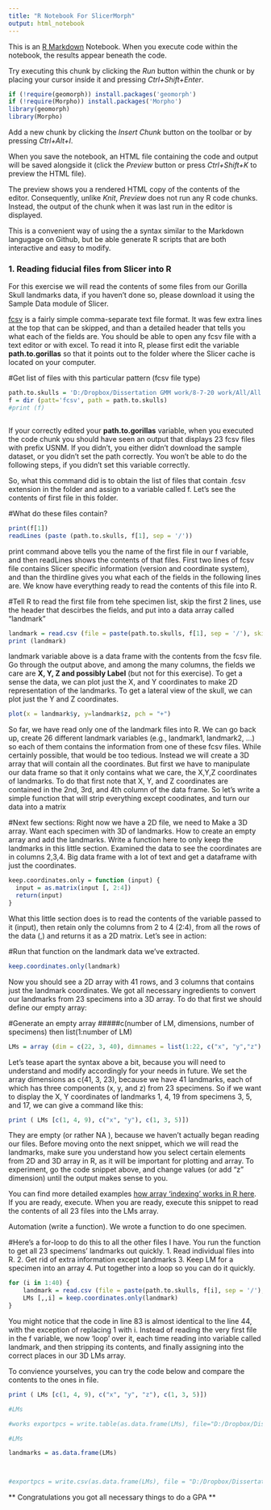 ---
title: "R Notebook For SlicerMorph"
output: html_notebook
---

This is an [R Markdown](http://rmarkdown.rstudio.com) Notebook. When you execute code within the notebook, the results appear beneath the code. 

Try executing this chunk by clicking the *Run* button within the chunk or by placing your cursor inside it and pressing *Ctrl+Shift+Enter*. 

```{r}
if (!require(geomorph)) install.packages('geomorph')
if (!require(Morpho)) install.packages('Morpho')
library(geomorph)
library(Morpho)
```

Add a new chunk by clicking the *Insert Chunk* button on the toolbar or by pressing *Ctrl+Alt+I*.

When you save the notebook, an HTML file containing the code and output will be saved alongside it (click the *Preview* button or press *Ctrl+Shift+K* to preview the HTML file).

The preview shows you a rendered HTML copy of the contents of the editor. Consequently, unlike *Knit*, *Preview* does not run any R code chunks. Instead, the output of the chunk when it was last run in the editor is displayed.

This is a convenient way of using the a syntax similar to the Markdown langugage on Github, but be able generate R scripts that are both interactive and easy to modify. 

########################################################################################################

### 1. Reading fiducial files from Slicer into R
For this exercise we will read the contents of some files from our Gorilla Skull landmarks data, if you haven't done so, please download it using the Sample Data module of Slicer. 

[fcsv](https://discourse.slicer.org/t/landmark-loading/8196/2?u=muratmaga) is a fairly simple comma-separate text file format. It was few extra lines at the top that can be skipped, and than a detailed header that tells you what each of the fields are. You should be able to open any fcsv file with a text editor or with excel. To read it into R, please first edit the variable **path.to.gorillas** so that it points out to the folder where the Slicer cache is located on your computer. 

#Get list of files with this particular pattern (fcsv file type)
```{r}
path.to.skulls = 'D:/Dropbox/Dissertation GMM work/8-7-20 work/All/All LMs'
f = dir (patt='fcsv', path = path.to.skulls)
#print (f)



```
If your correctly edited your **path.to.gorillas** variable, when you executed the code chunk you should have seen an output that displays 23 fcsv files with prefix USNM. If you didn't, you either didn't download the sample dataset, or you didn't set the path correctly. You won't be able to do the following steps, if you didn't set this variable correctly. 

So, what this command did is to obtain the list of files that contain .fcsv extension in the folder and assign to a variable called f. Let's see the contents of first file in this folder. 

#What do these files contain?

```{r}
print(f[1])
readLines (paste (path.to.skulls, f[1], sep = '/'))
```

print command above tells you the name of the first file in our f variable, and then readLines shows the contents of that files. First two lines of fcsv file contains Slicer specific information (version and coordinate system), and than the thirdline gives you what each of the fields in the following lines are. We know have everything ready to read the contents of this file into R. 

#Tell R to read the first file from tehe specimen list, skip the first 2 lines, use the header that descirbes the fields, and put into a data array called "landmark"

```{r}
landmark = read.csv (file = paste(path.to.skulls, f[1], sep = '/'), skip = 2, header = TRUE)
print (landmark)
```

landmark variable above is a data frame with the contents from the fcsv file. Go through the output above, and among the many columns, the fields we care are **X, Y, Z and possibly Label** (but not for this exercise). To get a sense the data, we can plot just the X, and Y coordinates to make 2D representation of the landmarks. To get a lateral view of the skull, we can plot just the Y and Z coordinates. 
```{r}
plot(x = landmark$y, y=landmark$z, pch = "+")
```

So far, we have read only one of the landmark files into R. We can go back up, create 26 different landmark variables (e.g., landmark1, landmark2, ...) so each of them contains the information from one of these fcsv files. While certainly possible, that would be too tedious. Instead we will create a 3D array that will contain all the coordinates. But first we have to manipulate our data frame so that it only contains what we care, the X,Y,Z coordinates of landmarks. To do that first note that X, Y, and Z coordinates are contained in the 2nd, 3rd, and 4th column of the data frame. So let's write a simple function that will strip everything except coodinates, and turn our data into a matrix 

#Next few sections:
Right now we have a 2D file, we need to Make a 3D array. Want each specimen with 3D of landmarks.
How to create an empty array and add the landmarks. Write a function here to only keep the landmarks in this little section. Examined the data to see the coordinates are in columns 2,3,4. Big data frame with a lot of text and get a dataframe with just the coordinates.

```{r}
keep.coordinates.only = function (input) {
  input = as.matrix(input [, 2:4])
  return(input)
}
``` 

What this little section does is to read the contents of the variable passed to it (input), then retain only the columns from 2 to 4 (2:4), from all the rows of the data (,) and returns it as a 2D matrix. Let's see in action:

#Run that function on the landmark data we've extracted.

```{r}
keep.coordinates.only(landmark)
```

Now you should see a 2D array with 41 rows, and 3 columns that contains just the landmark coordinates. We got all necessary ingredients to convert our landmarks from 23 specimens into a 3D array. To do that first we should define our empty array:

#Generate an empty array
#####c(number of LM, dimensions, number of specimens) then list(1:number of LM)

```{r}
LMs = array (dim = c(22, 3, 40), dimnames = list(1:22, c("x", "y","z"), f))
```

Let's tease apart the syntax above a bit, because you will need to understand and modify accordingly for your needs in future. We set the array dimensions as c(41, 3, 23), because we have 41 landmarks, each of which has three components (x, y, and z) from 23 specimens. So if we want to display the X, Y coordinates of landmarks 1, 4, 19 from specimens 3, 5, and 17, we can give a command like this:


```{r}
print ( LMs [c(1, 4, 9), c("x", "y"), c(1, 3, 5)])
```

They are empty (or rather NA ), because we haven't actually began reading our files. Before moving onto the next snippet, which we will read the landmarks, make sure you understand how you select certain elements from 2D and 3D array in R, as it will be important for plotting and array. To experiment, go the code snippet above, and change values (or add "z" dimension) until the output makes sense to you. 

You can find more detailed examples [how array 'indexing' works in R here](https://data-flair.training/blogs/r-array/). If you are ready, execute. When you are ready, execute this snippet to read the contents of all 23 files into the LMs array. 

Automation (write a function). We wrote a function to do one specimen.

#Here's a for-loop to do this to all the other files I have. You run the function to get all 23 specimens' landmarks out quickly. 1. Read individual files into R. 2. Get rid of extra information except landmarks 3. Keep LM for a specimen into an array 4. Put together into a loop so you can do it quickly.
```{r}
for (i in 1:40) {
    landmark = read.csv (file = paste(path.to.skulls, f[i], sep = '/'), skip = 2, header = TRUE)
    LMs [,,i] = keep.coordinates.only(landmark)
}
```
You might notice that the code in line 83 is almost identical to the line 44, with the exception of replacing 1 with i. 
Instead of reading the very first file in the f variable, we now 'loop' over it, each time reading into variable called landmark, and then stripping its contents, and finally assigning into the correct places in our 3D LMs array. 

To convience yourselves, you can try the code below and compare the contents to the ones in file.  
```{r}
print ( LMs [c(1, 4, 9), c("x", "y", "z"), c(1, 3, 5)])

#LMs

#works exportpcs = write.table(as.data.frame(LMs), file="D:/Dropbox/Dissertation GMM work/4-14 work/landmarks.csv", quote=F,sep=",",row.names=T)

#LMs

landmarks = as.data.frame(LMs)



#exportpcs = write.csv(as.data.frame(LMs), file = "D:/Dropbox/Dissertation GMM work/8-7-20 work/All/landmarks2.csv", quote=F,sep=",",row.names=T)


```


** Congratulations you  got all necessary things to do a GPA **

##########################################################################################################